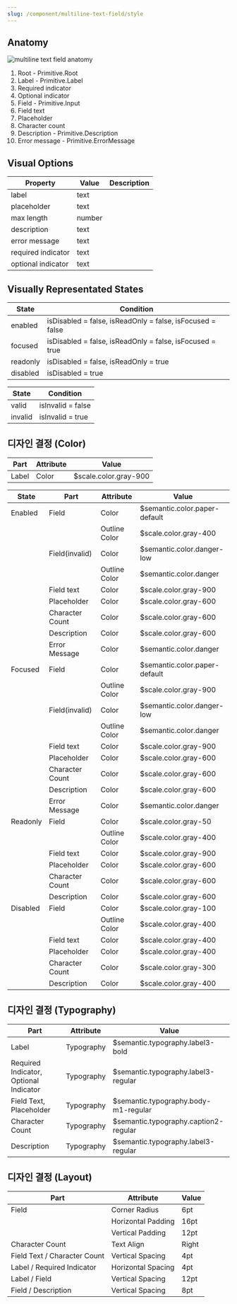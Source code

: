 ```yaml
---
slug: /component/multiline-text-field/style
---
```


## Anatomy

![multiline text field anatomy](./multiline-text-field-anatomy.png)

1. Root - Primitive.Root
2. Label - Primitive.Label
3. Required indicator
4. Optional indicator
5. Field - Primitive.Input
6. Field text
7. Placeholder
8. Character count
9. Description - Primitive.Description
10. Error message - Primitive.ErrorMessage

## Visual Options

| Property           | Value  | Description |
| ------------------ | ------ | ----------- |
| label              | text   |             |
| placeholder        | text   |             |
| max length         | number |             |
| description        | text   |             |
| error message      | text   |             |
| required indicator | text   |             |
| optional indicator | text   |             |

## Visually Representated States

| State    | Condition                                                 |
| -------- | --------------------------------------------------------- |
| enabled  | isDisabled = false, isReadOnly = false, isFocused = false |
| focused  | isDisabled = false, isReadOnly = false, isFocused = true  |
| readonly | isDisabled = false, isReadOnly = true                     |
| disabled | isDisabled = true                                         |

| State   | Condition         |
| ------- | ----------------- |
| valid   | isInvalid = false |
| invalid | isInvalid = true  |

## 디자인 결정 (Color)

| Part  | Attribute | Value                 |
| ----- | --------- | --------------------- |
| Label | Color     | $scale.color.gray-900 |

| State    | Part            | Attribute     | Value                         |
| -------- | --------------- | ------------- | ----------------------------- |
| Enabled  | Field           | Color         | $semantic.color.paper-default |
|          |                 | Outline Color | $scale.color.gray-400         |
|          | Field(invalid)  | Color         | $semantic.color.danger-low    |
|          |                 | Outline Color | $semantic.color.danger        |
|          | Field text      | Color         | $scale.color.gray-900         |
|          | Placeholder     | Color         | $scale.color.gray-600         |
|          | Character Count | Color         | $scale.color.gray-600         |
|          | Description     | Color         | $scale.color.gray-600         |
|          | Error Message   | Color         | $semantic.color.danger        |
| Focused  | Field           | Color         | $semantic.color.paper-default |
|          |                 | Outline Color | $scale.color.gray-900         |
|          | Field(invalid)  | Color         | $semantic.color.danger-low    |
|          |                 | Outline Color | $semantic.color.danger        |
|          | Field text      | Color         | $scale.color.gray-900         |
|          | Placeholder     | Color         | $scale.color.gray-600         |
|          | Character Count | Color         | $scale.color.gray-600         |
|          | Description     | Color         | $scale.color.gray-600         |
|          | Error Message   | Color         | $semantic.color.danger        |
| Readonly | Field           | Color         | $scale.color.gray-50          |
|          |                 | Outline Color | $scale.color.gray-400         |
|          | Field text      | Color         | $scale.color.gray-900         |
|          | Placeholder     | Color         | $scale.color.gray-600         |
|          | Character Count | Color         | $scale.color.gray-600         |
|          | Description     | Color         | $scale.color.gray-600         |
| Disabled | Field           | Color         | $scale.color.gray-100         |
|          |                 | Outline Color | $scale.color.gray-400         |
|          | Field text      | Color         | $scale.color.gray-400         |
|          | Placeholder     | Color         | $scale.color.gray-400         |
|          | Character Count | Color         | $scale.color.gray-300         |
|          | Description     | Color         | $scale.color.gray-400         |

## 디자인 결정 (Typography)

| Part                                   | Attribute  | Value                                 |
| -------------------------------------- | ---------- | ------------------------------------- |
| Label                                  | Typography | $semantic.typography.label3-bold      |
| Required Indicator, Optional Indicator | Typography | $semantic.typography.label3-regular   |
| Field Text, Placeholder                | Typography | $semantic.typography.body-m1-regular  |
| Character Count                        | Typography | $semantic.typography.caption2-regular |
| Description                            | Typography | $semantic.typography.label3-regular   |

## 디자인 결정 (Layout)

| Part                         | Attribute          | Value |
| ---------------------------- | ------------------ | ----- |
| Field                        | Corner Radius      | 6pt   |
|                              | Horizontal Padding | 16pt  |
|                              | Vertical Padding   | 12pt  |
| Character Count              | Text Align         | Right |
| Field Text / Character Count | Vertical Spacing   | 4pt   |
| Label / Required Indicator   | Horizontal Spacing | 4pt   |
| Label / Field                | Vertical Spacing   | 12pt  |
| Field / Description          | Vertical Spacing   | 8pt   |
